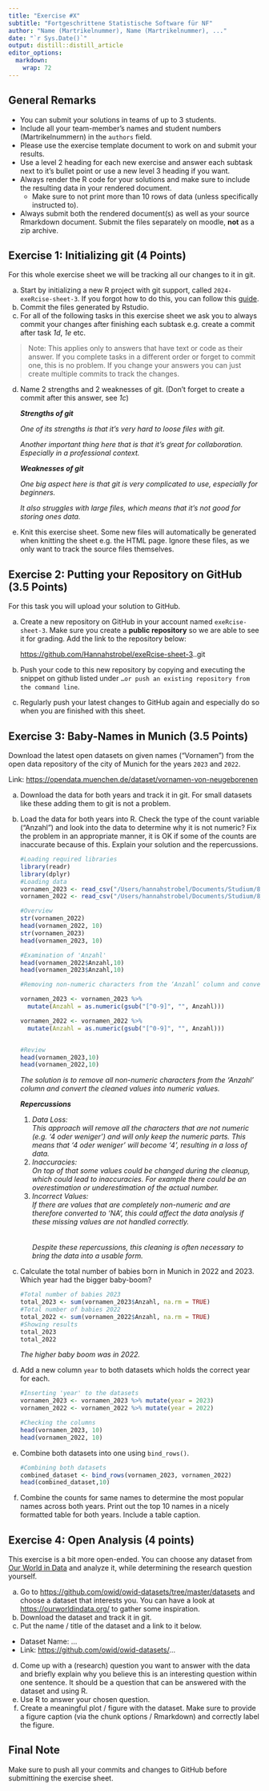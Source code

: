 ```yaml
---
title: "Exercise #X"
subtitle: "Fortgeschrittene Statistische Software für NF"
author: "Name (Martrikelnummer), Name (Martrikelnummer), ..."
date: "`r Sys.Date()`"
output: distill::distill_article
editor_options: 
  markdown: 
    wrap: 72
---
```


## General Remarks

-   You can submit your solutions in teams of up to 3 students.
-   Include all your team-member's names and student numbers
    (Martrikelnummern) in the `authors` field.
-   Please use the exercise template document to work on and submit your
    results.
-   Use a level 2 heading for each new exercise and answer each subtask
    next to it's bullet point or use a new level 3 heading if you want.
-   Always render the R code for your solutions and make sure to include
    the resulting data in your rendered document.
    -   Make sure to not print more than 10 rows of data (unless
        specifically instructed to).
-   Always submit both the rendered document(s) as well as your source
    Rmarkdown document. Submit the files separately on moodle, **not**
    as a zip archive.

## Exercise 1: Initializing git (4 Points)

For this whole exercise sheet we will be tracking all our changes to it
in git.

a)  Start by initializing a new R project with git support, called
    `2024-exeRcise-sheet-3`. If you forgot how to do this, you can
    follow this
    [guide](https://malikaihle.github.io/Introduction-RStudio-Git-GitHub/rstudio_project.html).
b)  Commit the files generated by Rstudio.
c)  For all of the following tasks in this exercise sheet we ask you to
    always commit your changes after finishing each subtask e.g. create
    a commit after task *1d*, *1e* etc.

> Note: This applies only to answers that have text or code as their
> answer. If you complete tasks in a different order or forget to commit
> one, this is no problem. If you change your answers you can just
> create multiple commits to track the changes.

d)  Name 2 strengths and 2 weaknesses of git. (Don't forget to create a
    commit after this answer, see *1c*)

    ***Strengths of git***

    *One of its strengths is that it's very hard to loose files with
    git.*

    *Another important thing here that is that it's great for
    collaboration. Especially in a professional context.*

    ***Weaknesses of git***

    *One big aspect here is that git is very complicated to use,
    especially for beginners.*

    *It also struggles with large files, which means that it's not good
    for storing ones data.*

e)  Knit this exercise sheet. Some new files will automatically be
    generated when knitting the sheet e.g. the HTML page. Ignore these
    files, as we only want to track the source files themselves.

## Exercise 2: Putting your Repository on GitHub (3.5 Points)

For this task you will upload your solution to GitHub.

a)  Create a new repository on GitHub in your account named
    `exeRcise-sheet-3`. Make sure you create a **public repository** so
    we are able to see it for grading. Add the link to the repository
    below:

    <https://github.com/Hannahstrobel/exeRcise-sheet-3>..git

b)  Push your code to this new repository by copying and executing the
    snippet on github listed under
    `…or push an existing repository from the command line`.

c)  Regularly push your latest changes to GitHub again and especially do
    so when you are finished with this sheet.

## Exercise 3: Baby-Names in Munich (3.5 Points)

Download the latest open datasets on given names ("Vornamen") from the
open data repository of the city of Munich for the years `2023` and
`2022`.

Link: <https://opendata.muenchen.de/dataset/vornamen-von-neugeborenen>

a)  Download the data for both years and track it in git. For small
    datasets like these adding them to git is not a problem.

b)  Load the data for both years into R. Check the type of the count
    variable ("Anzahl") and look into the data to determine why it is
    not numeric? Fix the problem in an appropriate manner, it is OK if
    some of the counts are inaccurate because of this. Explain your
    solution and the repercussions.

    ```r
    #Loading required libraries 
    library(readr) 
    library(dplyr) 
    #Loading data 
    vornamen_2023 <- read_csv("/Users/hannahstrobel/Documents/Studium/8_Semester/2_stat_Software/0_Graded_Excercises/3_Ex/2024-exeRcise-sheet-3/vornamen-muenchen-2023.csv") 
    vornamen_2022 <- read_csv("/Users/hannahstrobel/Documents/Studium/8_Semester/2_stat_Software/0_Graded_Excercises/3_Ex/2024-exeRcise-sheet-3/vornamen-muenchen-2022.csv") 

    #Overview 
    str(vornamen_2022) 
    head(vornamen_2022, 10) 
    str(vornamen_2023) 
    head(vornamen_2023, 10) 

    #Examination of 'Anzahl' 
    head(vornamen_2022$Anzahl,10) 
    head(vornamen_2023$Anzahl,10) 

    #Removing non-numeric characters from the ‘Anzahl’ column and converting them to numeric values 

    vornamen_2023 <- vornamen_2023 %>%
      mutate(Anzahl = as.numeric(gsub("[^0-9]", "", Anzahl)))

    vornamen_2022 <- vornamen_2022 %>%
      mutate(Anzahl = as.numeric(gsub("[^0-9]", "", Anzahl)))


    #Review 
    head(vornamen_2023,10) 
    head(vornamen_2022,10) 
    ```

    *The solution is to remove all non-numeric characters from the
    'Anzahl' column and convert the cleaned values into numeric values.*

    ***Repercussions***

    1.  *Data Loss:\
        This approach will remove all the characters that are not
        numeric (e.g. '4 oder weniger') and will only keep the numeric
        parts. This means that '4 oder weniger' will become '4',
        resulting in a loss of data.*
    2.  *Inaccuracies:\
        On top of that some values could be changed during the cleanup,
        which could lead to inaccuracies. For example there could be an
        overestimation or underestimation of the actual number.*
    3.  *Incorrect Values:\
        If there are values that are completely non-numeric and are
        therefore converted to 'NA', this could affect the data analysis
        if these missing values are not handled correctly.\
        \
        \
        Despite these repercussions, this cleaning is often necessary to
        bring the data into a usable form.*

c)  Calculate the total number of babies born in Munich in 2022
    and 2023. Which year had the bigger baby-boom?

    ```r
    #Total number of babies 2023 
    total_2023 <- sum(vornamen_2023$Anzahl, na.rm = TRUE) 
    #Total number of babies 2022 
    total_2022 <- sum(vornamen_2022$Anzahl, na.rm = TRUE) 
    #Showing results 
    total_2023 
    total_2022 
    ```

    *The higher baby boom was in 2022.*

d)  Add a new column `year` to both datasets which holds the correct
    year for each.

    ```r
    #Inserting 'year' to the datasets 
    vornamen_2023 <- vornamen_2023 %>% mutate(year = 2023) 
    vornamen_2022 <- vornamen_2022 %>% mutate(year = 2022) 

    #Checking the columns 
    head(vornamen_2023, 10) 
    head(vornamen_2022, 10)
    ```

e)  Combine both datasets into one using `bind_rows()`.

    ```r
    #Combining both datasets 
    combined_dataset <- bind_rows(vornamen_2023, vornamen_2022) 
    head(combined_dataset,10)

    ```

f)  Combine the counts for same names to determine the most popular
    names across both years. Print out the top 10 names in a nicely
    formatted table for both years. Include a table caption.

## Exercise 4: Open Analysis (4 points)

This exercise is a bit more open-ended. You can choose any dataset from
[Our World in Data](https://ourworldindata.org/) and analyze it, while
determining the research question yourself.

a)  Go to <https://github.com/owid/owid-datasets/tree/master/datasets>
    and choose a dataset that interests you. You can have a look at
    <https://ourworldindata.org/> to gather some inspiration.
b)  Download the dataset and track it in git.
c)  Put the name / title of the dataset and a link to it below.

-   Dataset Name: ...
-   Link: <https://github.com/owid/owid-datasets/>...

d)  Come up with a (research) question you want to answer with the data
    and briefly explain why you believe this is an interesting question
    within one sentence. It should be a question that can be answered
    with the dataset and using R.
e)  Use R to answer your chosen question.
f)  Create a meaningful plot / figure with the dataset. Make sure to
    provide a figure caption (via the chunk options / Rmarkdown) and
    correctly label the figure.

## Final Note

Make sure to push all your commits and changes to GitHub before
submittining the exercise sheet.
